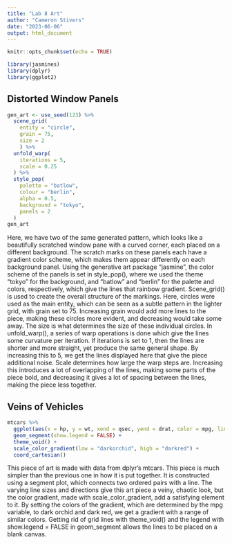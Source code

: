 ---
title: "Lab 8 Art"
author: "Cameron Stivers"
date: "2023-06-06"
output: html_document
---

```{r setup, include=FALSE}
knitr::opts_chunk$set(echo = TRUE)
```

```{r, include=FALSE}
library(jasmines)
library(dplyr)
library(ggplot2)
```
## Distorted Window Panels

```{r}
gen_art <- use_seed(123) %>%
  scene_grid(
    entity = "circle",
    grain = 75,
    size = 2
    ) %>%
  unfold_warp(
    iterations = 5,
    scale = 0.25
  ) %>%
  style_pop(
    palette = "batlow",
    colour = "berlin",
    alpha = 0.5,
    background = "tokyo",
    panels = 2
  )
gen_art
```

Here, we have two of the same generated pattern, which looks like a beautifully scratched window pane with a curved corner, each placed on a different background. The scratch marks on these panels each have a gradient color scheme, which makes them appear differently on each background panel. Using the generative art package "jasmine", the color scheme of the panels is set in style_pop(), where we used the theme "tokyo" for the background, and "batlow" and "berlin" for the palette and colors, respectively, which give the lines that rainbow gradient. Scene_grid() is used to create the overall structure of the markings. Here, circles were used as the main entity, which can be seen as a subtle pattern in the lighter grid, with grain set to 75. Increasing grain would add more lines to the piece, making these circles more evident, and decreasing would take some away. The size is what determines the size of these individual circles. In unfold_warp(), a series of warp operations is done which give the lines some curvature per iteration. If iterations is set to 1, then the lines are shorter and more straight, yet produce the same general shape. By increasing this to 5, we get the lines displayed here that give the piece additional noise. Scale determines how large the warp steps are. Increasing this introduces a lot of overlapping of the lines, making some parts of the piece bold, and decreasing it gives a lot of spacing between the lines, making the piece less together.

## Veins of Vehicles

```{r}
mtcars %>%
  ggplot(aes(x = hp, y = wt, xend = qsec, yend = drat, color = mpg, linewidth = disp)) +
  geom_segment(show.legend = FALSE) +
  theme_void() +
  scale_color_gradient(low = "darkorchid", high = "darkred") + 
  coord_cartesian() 
```

This piece of art is made with data from dplyr's mtcars. This piece is much simpler than the previous one in how it is put together. It is constructed using a segment plot, which connects two ordered pairs with a line. The varying line sizes and directions give this art piece a veiny, chaotic look, but the color gradient, made with scale_color_gradient, add a satisfying element to it. By setting the colors of the gradient, which are determined by the mpg variable, to dark orchid and dark red, we get a gradient with a range of similar colors. Getting rid of grid lines with theme_void() and the legend with show.legend = FALSE in geom_segment allows the lines to be placed on a blank canvas.

